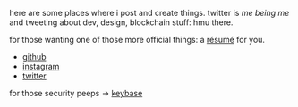 here are some places where i post and create things. twitter is _me being me_ and tweeting about dev, design, blockchain stuff: hmu there. 

for those wanting one of those more official things: a [résumé](/jeff-reiner.pdf) for you.

- [github](https://github.com/mirshko)
- [instagram](https://www.instagram.com/mirshko)
- [twitter](https://twitter.com/mirshko)

for those security peeps → [keybase](https://keybase.io/mirshko)
